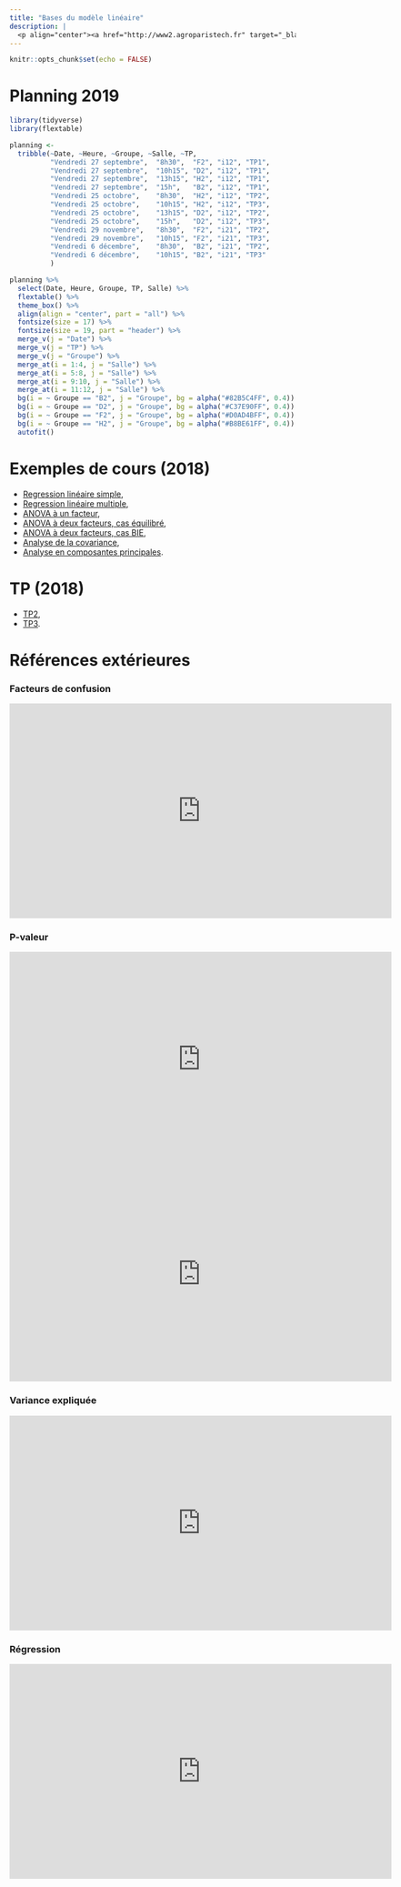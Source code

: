 ```yaml
---
title: "Bases du modèle linéaire"
description: |
  <p align="center"><a href="http://www2.agroparistech.fr" target="_blank"><img src="img/logo_apt.png" alt="AgroParisTech" height="130"></a></p>
---
```


```r
knitr::opts_chunk$set(echo = FALSE)
```

# Planning 2019

```r
library(tidyverse)
library(flextable)

planning <-
  tribble(~Date, ~Heure, ~Groupe, ~Salle, ~TP,
          "Vendredi 27 septembre",  "8h30",  "F2", "i12", "TP1",
          "Vendredi 27 septembre",  "10h15", "D2", "i12", "TP1",
          "Vendredi 27 septembre",  "13h15", "H2", "i12", "TP1",
          "Vendredi 27 septembre",  "15h",   "B2", "i12", "TP1",
          "Vendredi 25 octobre",    "8h30",  "H2", "i12", "TP2",
          "Vendredi 25 octobre",    "10h15", "H2", "i12", "TP3",
          "Vendredi 25 octobre",    "13h15", "D2", "i12", "TP2",
          "Vendredi 25 octobre",    "15h",   "D2", "i12", "TP3",
          "Vendredi 29 novembre",   "8h30",  "F2", "i21", "TP2",
          "Vendredi 29 novembre",   "10h15", "F2", "i21", "TP3",
          "Vendredi 6 décembre",    "8h30",  "B2", "i21", "TP2",
          "Vendredi 6 décembre",    "10h15", "B2", "i21", "TP3"
          )
```

```r
planning %>% 
  select(Date, Heure, Groupe, TP, Salle) %>%
  flextable() %>%
  theme_box() %>% 
  align(align = "center", part = "all") %>% 
  fontsize(size = 17) %>%
  fontsize(size = 19, part = "header") %>%
  merge_v(j = "Date") %>% 
  merge_v(j = "TP") %>%
  merge_v(j = "Groupe") %>%
  merge_at(i = 1:4, j = "Salle") %>% 
  merge_at(i = 5:8, j = "Salle") %>% 
  merge_at(i = 9:10, j = "Salle") %>% 
  merge_at(i = 11:12, j = "Salle") %>% 
  bg(i = ~ Groupe == "B2", j = "Groupe", bg = alpha("#82B5C4FF", 0.4)) %>% 
  bg(i = ~ Groupe == "D2", j = "Groupe", bg = alpha("#C37E90FF", 0.4)) %>% 
  bg(i = ~ Groupe == "F2", j = "Groupe", bg = alpha("#D0AD4BFF", 0.4)) %>% 
  bg(i = ~ Groupe == "H2", j = "Groupe", bg = alpha("#B8BE61FF", 0.4)) %>% 
  autofit()
```


# Exemples de cours (2018)


* [Regression linéaire simple](teaching/agromodlin/chap1.html "Chapitre 1"),
* [Regression linéaire multiple](teaching/agromodlin/chap2.html "Chapitre 2"),
* [ANOVA à un facteur](teaching/agromodlin/chap3.html "Chapitre 3"),
* [ANOVA à deux facteurs, cas équilibré](teaching/agromodlin/chap4.html "Chapitre 4"),
* [ANOVA à deux facteurs, cas BIE](teaching/agromodlin/chap5.html "Chapitre 5"),
* [Analyse de la covariance](teaching/agromodlin/chap7.html "Chapitre 7"),
* [Analyse en composantes principales](teaching/agromodlin/chap6.html "Chapitre 6").

# TP (2018)

* [TP2](teaching/agromodlin/tp2.html "TP2"),
* [TP3](teaching/agromodlin/tp3.html "TP3").


# Références extérieures

### Facteurs de confusion
<iframe width="672" height="378" src="https://www.youtube.com/embed/aOX0pIwBCvw" frameborder="0" allowfullscreen></iframe>

### P-valeur 
<iframe width="672" height="378" src="https://www.youtube.com/embed/xVIt51ybvu0" frameborder="0" allowfullscreen></iframe>

<iframe width="672" height="378" src="https://www.youtube.com/embed/C5R-XgS172k" frameborder="0" allow="accelerometer; autoplay; encrypted-media; gyroscope; picture-in-picture" allowfullscreen></iframe>

### Variance expliquée

<iframe width="672" height="378" src="https://www.youtube.com/embed/MSuFckow8ms" frameborder="0" allow="accelerometer; autoplay; encrypted-media; gyroscope; picture-in-picture" allowfullscreen></iframe>


### Régression 

<iframe width="672" height="378" src="https://www.youtube.com/embed/8ExzpvLKVuQ" frameborder="0" allow="accelerometer; autoplay; encrypted-media; gyroscope; picture-in-picture" allowfullscreen></iframe>
